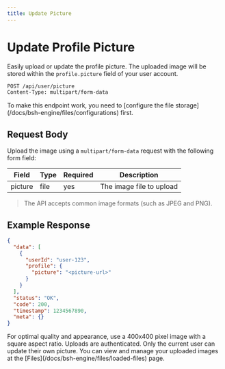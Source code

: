 ```yaml
---
title: Update Picture
---
```



# Update Profile Picture

Easily upload or update the profile picture. The uploaded image will be stored within the `profile.picture` field of your user account.

```bash
POST /api/user/picture
Content-Type: multipart/form-data
```

<Callout type='error'>
  To make this endpoint work, you need to [configure the file storage](/docs/bsh-engine/files/configurations) first.
</Callout>

## Request Body

Upload the image using a `multipart/form-data` request with the following form field:

| Field    | Type | Required | Description              |
|----------|------|----------|--------------------------|
| picture  | file | yes      | The image file to upload |

> The API accepts common image formats (such as JPEG and PNG).

## Example Response

```json
{
  "data": [
    {
      "userId": "user-123",
      "profile": {
        "picture": "<picture-url>"
      }
    }
  ],
  "status": "OK",
  "code": 200,
  "timestamp": 1234567890,
  "meta": {}
}
```

<Callout type='default'>
  For optimal quality and appearance, use a 400x400 pixel image with a square aspect ratio.
</Callout>

<Callout type='warning'>
  Uploads are authenticated. Only the current user can update their own picture.
</Callout>

<Callout type='info'>
  You can view and manage your uploaded images at the [Files](/docs/bsh-engine/files/loaded-files) page.
</Callout>
